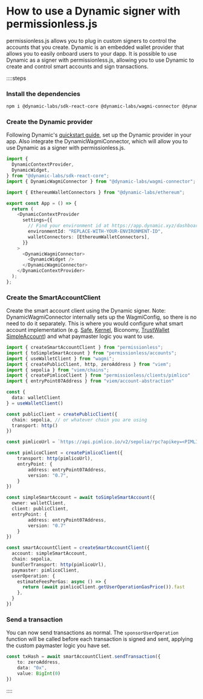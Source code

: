 
<VersionWarning version="0.2" />

# How to use a Dynamic signer with permissionless.js

permissionless.js allows you to plug in custom signers to control the accounts that you create. Dynamic is an embedded wallet provider that allows you to easily onboard users to your dapp. It is possible to use Dynamic as a signer with permissionless.js, allowing you to use Dynamic to create and control smart accounts and sign transactions.

::::steps

### Install the dependencies

```bash
npm i @dynamic-labs/sdk-react-core @dynamic-labs/wagmi-connector @dynamic-labs/ethereum permissionless viem wagmi
```

### Create the Dynamic provider

Following Dynamic's [quickstart guide](https://docs.dynamic.xyz/quickstart), set up the Dynamic provider in your app. Also integrate the DynamicWagmiConnector, which will allow you to use Dynamic as a signer with permissionless.js.

```ts
import {
  DynamicContextProvider,
  DynamicWidget,
} from "@dynamic-labs/sdk-react-core";
import { DynamicWagmiConnector } from "@dynamic-labs/wagmi-connector";

import { EthereumWalletConnectors } from "@dynamic-labs/ethereum";

export const App = () => {
  return (
    <DynamicContextProvider
      settings={{
        // Find your environment id at https://app.dynamic.xyz/dashboard/developer
        environmentId: "REPLACE-WITH-YOUR-ENVIRONMENT-ID",
        walletConnectors: [EthereumWalletConnectors],
      }}
    >
      <DynamicWagmiConnector>
        <DynamicWidget />
      </DynamicWagmiConnector>
    </DynamicContextProvider>
  );
};
```

### Create the SmartAccountClient

Create the smart account client using the Dynamic signer. Note: DynamicWagmiConnector internally sets up the WagmiConfig, so there is no need to do it separately. This is where you would configure what smart account implementation (e.g. [Safe](/permissionless/core/how-to/accounts/use-safe-account), [Kernel](/permissionless/core/how-to/accounts/use-kernel-account), Biconomy, [TrustWallet](/permissionless/core/how-to/accounts/use-trustwallet-account) [SimpleAccount](/permissionless/core/how-to/accounts/use-simple-account)) and what paymaster logic you want to use.

```ts
import { createSmartAccountClient } from "permissionless";
import { toSimpleSmartAccount } from "permissionless/accounts";
import { useWalletClient } from "wagmi";
import { createPublicClient, http, zeroAddress } from "viem";
import { sepolia } from "viem/chains";
import { createPimlicoClient } from "permissionless/clients/pimlico"
import { entryPoint07Address } from "viem/account-abstraction"

const {
  data: walletClient
} = useWalletClient()

const publicClient = createPublicClient({
  chain: sepolia, // or whatever chain you are using
  transport: http()
})

const pimlicoUrl = `https://api.pimlico.io/v2/sepolia/rpc?apikey=<PIMLICO_API_KEY>`

const pimlicoClient = createPimlicoClient({
	transport: http(pimlicoUrl),
	entryPoint: {
		address: entryPoint07Address,
		version: "0.7",
	}
})

const simpleSmartAccount = await toSimpleSmartAccount({
  owner: walletClient,
  client: publicClient,
  entryPoint: {
		address: entryPoint07Address,
		version: "0.7"
	}
})

const smartAccountClient = createSmartAccountClient({
  account: simpleSmartAccount,
  chain: sepolia,
  bundlerTransport: http(pimlicoUrl),
  paymaster: pimlicoClient,
  userOperation: {
    estimateFeesPerGas: async () => {
      return (await pimlicoClient.getUserOperationGasPrice()).fast
    },
  }
})
```

### Send a transaction

You can now send transactions as normal. The `sponsorUserOperation` function will be called before each transaction is signed and sent, applying the custom paymaster logic you have set.

```ts
const txHash = await smartAccountClient.sendTransaction({
    to: zeroAddress,
    data: "0x",
    value: BigInt(0)
})
```

::::